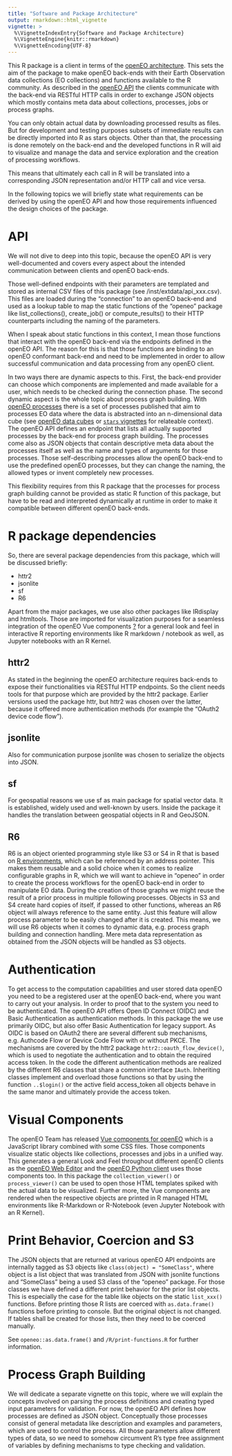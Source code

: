 ```yaml
---
title: "Software and Package Architecture"
output: rmarkdown::html_vignette
vignette: >
  %\VignetteIndexEntry{Software and Package Architecture}
  %\VignetteEngine{knitr::rmarkdown}
  %\VignetteEncoding{UTF-8}
---
```


This R package is a client in terms of the [openEO architecture](https://openeo.org/documentation/1.0/developers/arch.html). This sets the aim of the package to make openEO back-ends with their Earth Observation data collections (EO collections) and functions available to the R community. As described in the [openEO API](https://api.openeo.org) the clients communicate with the back-end via RESTful HTTP calls in order to exchange JSON objects which mostly contains meta data about collections, processes, jobs or process graphs.

You can only obtain actual data by downloading processed results as files. But for development and testing purposes subsets of immediate results can be directly imported into R as stars objects. Other than that, the processing is done remotely on the back-end and the developed functions in R will aid to visualize and manage the data and service exploration and the creation of processing workflows.

This means that ultimately each call in R will be translated into a corresponding JSON representation and/or HTTP call and vice versa.

In the following topics we will briefly state what requirements can be derived by using the openEO API and how those requirements influenced the design choices of the package.


# API

We will not dive to deep into this topic, because the openEO API is very well-documented and covers every aspect about the intended communication between clients and openEO back-ends.

Those well-defined endpoints with their parameters are templated and stored as internal CSV files of this package (see /inst/extdata/api_xxx.csv).  This files are loaded during the “connection” to an openEO back-end and used as a lookup table to map the static functions of the “openeo” package like list_collections(), create_job() or compute_results() to their HTTP counterparts including the naming of the parameters.

When I speak about static functions in this context, I mean those functions that interact with the openEO back-end via the endpoints defined in the openEO API. The reason for this is that those functions are binding to an openEO conformant back-end and need to be implemented in order to allow successful communication and data processing from any openEO client.

In two ways there are dynamic aspects to this. First, the back-end provider can choose which components are implemented and made available for a user, which needs to be checked during the connection phase. The second dynamic aspect is the whole topic about process graph building. With [openEO processes](https://processes.openeo.org/) there is a set of processes published that aim to processes EO data where the data is abstracted into an n-dimensional data cube (see [openEO data cubes](https://openeo.org/documentation/1.0/datacubes.html) or [`stars` vignettes](https://r-spatial.github.io/stars/) for relateable context). The openEO API defines an endpoint that lists all actually supported processes by the back-end for process graph building. The processes come also as JSON objects that contain descriptive meta data about the processes itself as well as the name and types of arguments for those processes. Those self-describing processes allow the openEO back-end to use the predefined openEO processes, but they can change the naming, the allowed types or invent completely new processes.

This flexibility requires from this R package that the processes for process graph building cannot be provided as static R function of this package, but have to be read and interpreted dynamically at runtime in order to make it compatible between different openEO back-ends.


# R package dependencies

So, there are several package dependencies from this package, which will be discussed briefly:

* httr2
* jsonlite
* sf
* R6

Apart from the major packages, we use also other packages like IRdisplay and htmltools. Those are imported for visualization purposes for a seamless integration of the openEO Vue components [?](link) for a general look and feel in interactive R reporting environments like R markdown / notebook as well, as Jupyter notebooks with an R Kernel. 

## httr2

As stated in the beginning the openEO architecture requires back-ends to expose their functionalities via RESTful HTTP endpoints. So the client needs tools for that purpose which are provided by the httr2 package. Earlier versions used the package httr, but httr2 was chosen over the latter, because it offered more authentication methods (for example the “OAuth2 device code flow”).

## jsonlite

Also for communication purpose jsonlite was chosen to serialize the objects into JSON.

## sf

For geospatial reasons we use sf as main package for spatial vector data. It is established, widely used and well-known by users. Inside the package it handles the translation between geospatial objects in R and GeoJSON.

## R6

R6 is an object oriented programming style like S3 or S4 in R that is based on [R environments](http://adv-r.had.co.nz/Environments.html), which can be referenced by an address pointer. This makes them reusable and a solid choice when it comes to realize configurable graphs in R, which we will want to achieve in "openeo" in order to create the process workflows for the openEO back-end in order to manipulate EO data. During the creation of those graphs we might reuse the result of a prior process in multiple following processes. Objects in S3 and S4 create hard copies of itself, if passed to other functions, whereas an R6 object will always reference to the same entity. Just this feature will allow process parameter to be easily changed after it is created. This means, we will use R6 objects when it comes to dynamic data, e.g. process graph building and connection handling. Mere meta data representation as obtained from the JSON objects will be handled as S3 objects.

# Authentication

To get access to the computation capabilities and user stored data openEO you need to be a registered user at the openEO back-end, where you want to carry out your analysis. In order to proof that to the system you need to be authenticated. The openEO API offers Open ID Connect (OIDC) and Basic Authentication as authentication methods. In this package the we use primarily OIDC, but also offer Basic Authentication for legacy support. As OIDC is based on OAuth2 there are several different sub mechanisms, e.g. Authcode Flow or Device Code Flow with or without PKCE. The mechanisms are covered by the httr2 package `httr2::oauth_flow_device()`, which is used to negotiate the authentication and to obtain the required access token. In the code the different authentication methods are realized by the different R6 classes that share a common interface `IAuth`. Inheriting classes implement and overload those functions so that by using the function `..$login()` or the active field access_token all objects behave in the same manor and ultimately provide the access token.

# Visual Components

The openEO Team has released [Vue components for openEO](https://www.npmjs.com/package/@openeo/vue-components/v/2.0.0) which is a JavaScript library combined with some CSS files. Those components visualize static objects like collections, processes and jobs in a unified way. This generates a general Look and Feel throughout different openEO clients as the [openEO Web Editor](https://editor.openeo.org/) and the [openEO Python client](https://pypi.org/project/openeo/) uses those components too. In this package the `collection_viewer()` or `process_viewer()` can be used to open those HTML templates spiked with the actual data to be visualized. Further more, the Vue components are rendered when the respective objects are printed in R managed HTML environments like R-Markdown or R-Notebook (even Jupyter Notebook with an R Kernel).

# Print Behavior, Coercion and S3

The JSON objects that are returned at various openEO API endpoints are internally tagged as S3 objects like `class(object) = "SomeClass"`, where object is a list object that was translated from JSON with jsonlite functions and "SomeClass" being a used S3 class of the "openeo" package. For those classes we have defined a different print behavior for the prior list objects. This is especially the case for the table like objects on the static `list_xxx()` functions. Before printing those R lists are coerced with `as.data.frame()` functions before printing to console. But the original object is not changed. If tables shall be created for those lists, then they need to be coerced manually.

See `openeo::as.data.frame()` and `/R/print-functions.R` for further information.

# Process Graph Building

We will dedicate a separate vignette on this topic, where we will explain the concepts involved on parsing the process definitions and creating typed input parameters for validation. For now, the openEO API defines how processes are defined as JSON object. Conceptually those processes consist of general metadata like description and examples and parameters, which are used to control the process. All those parameters allow different types of data, so we need to somehow circumvent R's type free assignment of variables by defining mechanisms to type checking and validation.